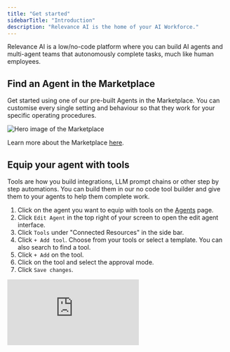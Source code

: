 ```yaml
---
title: "Get started"
sidebarTitle: "Introduction"
description: "Relevance AI is the home of your AI Workforce."
---
```


Relevance AI is a low/no-code platform where you can build AI agents and multi-agent teams that autonomously complete tasks, much like human employees.

## Find an Agent in the Marketplace

Get started using one of our pre-built Agents in the Marketplace. You can customise every single setting and behaviour so that they work for your specific operating procedures.

![Hero image of the Marketplace](/images/marketplace.png)

<Info>Learn more about the Marketplace [here](/get-started/marketplace).</Info>

## Equip your agent with tools

Tools are how you build integrations, LLM prompt chains or other step by step automations. You can build them in our no code tool builder and give them to your agents to help them complete work.

1. Click on the agent you want to equip with tools on the [Agents](/agent) page.
2. Click `Edit Agent` in the top right of your screen to open the edit agent interface.
3. Click `Tools` under "Connected Resources" in the side bar.
4. Click `+ Add tool`. Choose from your tools or select a template. You can also search to find a tool.
5. Click `+ Add` on the tool.
6. Click on the tool and select the approval mode.
7. Click `Save changes`.

<div style={{ width:"100%",position:"relative" }}>
<iframe src="https://app.supademo.com/embed/cm7b6ebj21du911on4l2mp993" frameBorder="0" title="Build an AI agent from scratch in Relevance AI" allow="clipboard-write" webkitallowfullscreen="true" mozallowfullscreen="true" allowfullscreen style={{ position:"absolute",top:0,left:0,width:"100%",height:"100%",border:"3px solid #5E43CE",borderRadius:"10px" }} />

</div>

## Scale your AI Workforce

You can build agents to mirror and enhance the strengths of your team, replicating their workflows, tool usage, response style, and domain expertise.

With multi-agent teams, you have the flexibility to scale up or down based on demand. Many of our customers face seasonal fluctuations, where certain periods or regions require more support than others. Agents help you adapt seamlessly, ensuring efficiency without compromising quality.

[Start building your AI Workforce\!](https://app.relevanceai.com/auth)

## Frequently asked questions (FAQs)

<AccordionGroup>
  <Accordion title="How customizable are AI agents?">
    Relevance AI agents are fully customizable. You can configure them to align perfectly with your standard operating procedures.
  </Accordion>
  <Accordion title="When should you use an agent vs a tool?">
    AI tools and AI agents serve different purposes, and choosing the right one depends on your task. AI tools are best for structured, predictable workflows where every step is clearly defined. They follow exact processes, ensuring precision, consistency, and full control over individual steps. Use them for tasks like automated report generation or processing standardized forms. AI agents excel in dynamic, unpredictable scenarios. They can interpret nuanced information, adjust their strategy on the fly, and engage in human-like conversations. Choose agents when flexibility and real-time decision-making are needed.
  </Accordion>
  <Accordion title="Who should build agents?">
    The best people to build AI agent team members are the domain experts already performing the tasks you want to delegate. The goal is to free them from repetitive, time-consuming work so they can focus on what they do best. For example, a seasoned sales rep is the ideal person to design an agent for lead qualification — leveraging the same tools and processes they use daily. Once the agent meets their expert standards, they can shift their focus to higher-value tasks, like closing deals and providing more responsive customer engagement.
  </Accordion>
  <Accordion title="How can I get help?">
    You can get help using Relevance AI by reaching out to the [Relevance AI Community](https://community.relevanceai.com/c/start-here/) or by [reaching out to our support team](/get-started/support).
  </Accordion>
</AccordionGroup>